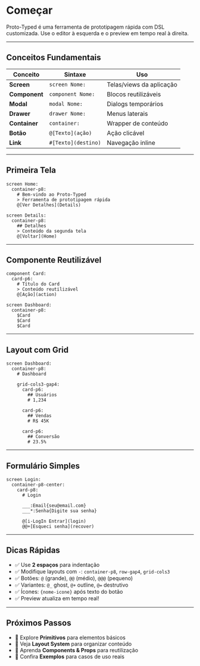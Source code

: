 # Começar


Proto-Typed é uma ferramenta de prototipagem rápida com DSL customizada. Use o editor à esquerda e o preview em tempo real à direita.

---

## Conceitos Fundamentais

| Conceito | Sintaxe | Uso |
|----------|---------|-----|
| **Screen** | `screen Nome:` | Telas/views da aplicação |
| **Component** | `component Nome:` | Blocos reutilizáveis |
| **Modal** | `modal Nome:` | Dialogs temporários |
| **Drawer** | `drawer Nome:` | Menus laterais |
| **Container** | `container:` | Wrapper de conteúdo |
| **Botão** | `@[Texto](ação)` | Ação clicável |
| **Link** | `#[Texto](destino)` | Navegação inline |

---

## Primeira Tela

<DslExample title="Duas Telas" description="Navegação entre telas com botões">

```dsl
screen Home:
  container-p8:
    # Bem-vindo ao Proto-Typed
    > Ferramenta de prototipagem rápida
    @[Ver Detalhes](Details)

screen Details:
  container-p8:
    ## Detalhes
    > Conteúdo da segunda tela
    @[Voltar](Home)
```

</DslExample>

---

## Componente Reutilizável

<DslExample title="Componente" description="Declare uma vez, use em qualquer lugar">

```dsl
component Card:
  card-p6:
    # Título do Card
    > Conteúdo reutilizável
    @[Ação](action)

screen Dashboard:
  container-p8:
    $Card
    $Card
    $Card
```

</DslExample>

---

## Layout com Grid

<DslExample title="Grid de Cards" description="Organize elementos em grade">

```dsl
screen Dashboard:
  container-p8:
    # Dashboard
    
    grid-cols3-gap4:
      card-p6:
        ## Usuários
        # 1,234
      
      card-p6:
        ## Vendas
        # R$ 45K
      
      card-p6:
        ## Conversão
        # 23.5%
```

</DslExample>

---

## Formulário Simples

<DslExample title="Login" description="Inputs e botões">

```dsl
screen Login:
  container-p8-center:
    card-p8:
      # Login
      
      ___:Email{seu@email.com}
      ___*:Senha{Digite sua senha}
      
      @[i-LogIn Entrar](login)
      @@+[Esqueci senha](recover)
```

</DslExample>

---

## Dicas Rápidas

- ✅ Use **2 espaços** para indentação
- ✅ Modifique layouts com `-`: `container-p8`, `row-gap4`, `grid-cols3`
- ✅ Botões: `@` (grande), `@@` (médio), `@@@` (pequeno)
- ✅ Variantes: `@_` ghost, `@+` outline, `@=` destrutivo
- ✅ Ícones: `{nome-icone}` após texto do botão
- ✅ Preview atualiza em tempo real!

---

## Próximos Passos

- 📖 Explore **Primitivos** para elementos básicos
- 🎨 Veja **Layout System** para organizar conteúdo
- 🧩 Aprenda **Components & Props** para reutilização
- 🎯 Confira **Exemplos** para casos de uso reais
